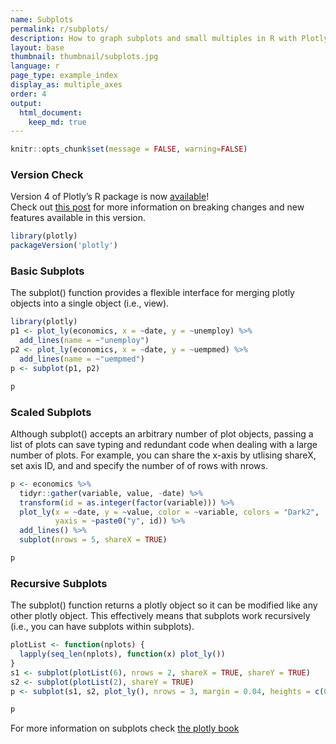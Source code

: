 ```yaml
---
name: Subplots
permalink: r/subplots/
description: How to graph subplots and small multiples in R with Plotly.
layout: base
thumbnail: thumbnail/subplots.jpg
language: r
page_type: example_index
display_as: multiple_axes
order: 4
output:
  html_document:
    keep_md: true
---
```


```r
knitr::opts_chunk$set(message = FALSE, warning=FALSE)
```


### Version Check

Version 4 of Plotly's R package is now [available](https://plot.ly/r/getting-started/#installation)!<br>
Check out [this post](http://moderndata.plot.ly/upgrading-to-plotly-4-0-and-above/) for more information on breaking changes and new features available in this version.
```r
library(plotly)
packageVersion('plotly')
```
### Basic Subplots

The subplot() function provides a flexible interface for merging plotly objects into a single object (i.e., view).

```r
library(plotly)
p1 <- plot_ly(economics, x = ~date, y = ~unemploy) %>%
  add_lines(name = ~"unemploy")
p2 <- plot_ly(economics, x = ~date, y = ~uempmed) %>%
  add_lines(name = ~"uempmed")
p <- subplot(p1, p2)

p
```

### Scaled Subplots

Although subplot() accepts an arbitrary number of plot objects, passing a list of plots can save typing and redundant code when dealing with a large number of plots. For example, you can share the x-axis by utlising shareX, set axis ID, and and specify the number of of rows with nrows.

```r

p <- economics %>%
  tidyr::gather(variable, value, -date) %>%
  transform(id = as.integer(factor(variable))) %>%
  plot_ly(x = ~date, y = ~value, color = ~variable, colors = "Dark2",
          yaxis = ~paste0("y", id)) %>%
  add_lines() %>%
  subplot(nrows = 5, shareX = TRUE)

p
```

### Recursive Subplots

The subplot() function returns a plotly object so it can be modified like any other plotly object. This effectively means that subplots work recursively (i.e., you can have subplots within subplots).

```r
plotList <- function(nplots) {
  lapply(seq_len(nplots), function(x) plot_ly())
}
s1 <- subplot(plotList(6), nrows = 2, shareX = TRUE, shareY = TRUE)
s2 <- subplot(plotList(2), shareY = TRUE)
p <- subplot(s1, s2, plot_ly(), nrows = 3, margin = 0.04, heights = c(0.6, 0.3, 0.1))

p
```

For more information on subplots check [the plotly book](https://cpsievert.github.io/plotly_book/merging-plotly-objects.html)
